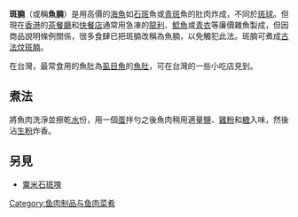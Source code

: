 '''斑腩'''（或稱'''魚腩'''）是用高價的[[海魚|海魚]]如[[石斑|石斑]]魚或[[青斑|青斑]]魚的肚肉炸成，不同於[[斑球|斑球]]。但現在[[香港|香港]]的[[茶餐廳|茶餐廳]]和[[快餐店|快餐店]]通常用急凍的[[龍利|龍利]]、[[鯰魚|鯰魚]]或[[青衣魚|青衣]]等廉價雜魚製成，但因商品說明條例關係，很多食肆已把斑腩改稱為魚腩，以免觸犯此法。斑腩可煮成[[古法炆斑腩|古法炆斑腩]]。

在台灣，最常食用的魚肚為[[虱目魚|虱目魚]]的[[虱目魚肚|魚肚]]，可在台灣的一些小吃店見到。

==煮法==

將魚肉洗淨並擦乾[[水|水]]份，用一個[[蛋|蛋]]拌勻之後魚肉稍用適量[[食盐|鹽]]、[[雞粉|雞粉]]和[[糖|糖]]入味，然後沾[[生粉|生粉]]炸香。

==另見==
*[[粟米石斑塊|粟米石斑塊]]

{{中国菜小作品}}

[[Category:鱼肉制品与鱼肉菜肴|Category:鱼肉制品与鱼肉菜肴]]